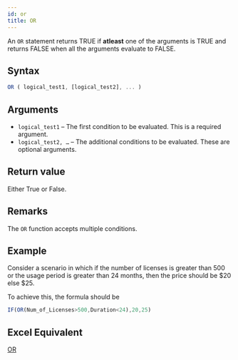 ```yaml
---
id: or
title: OR
---
```


An `OR` statement returns TRUE if **atleast** one of the arguments is TRUE and returns FALSE when all the arguments evaluate to FALSE.

## Syntax

```javascript
OR ( logical_test1, [logical_test2], ... )
```

## Arguments

* `logical_test1` – The first condition to be evaluated. This is a required argument.
* `logical_test2, …`  – The additional conditions to be evaluated. These are optional arguments.

## Return value

Either True or False.

## Remarks

The `OR` function accepts multiple conditions.

## Example

Consider a scenario in which if the number of licenses is greater than 500 or the usage period is greater than 24 months, 
then the price should be $20 else $25.

To achieve this, the formula should be 
```javascript
IF(OR(Num_of_Licenses>500,Duration<24),20,25)
```

## Excel Equivalent
[OR](https://support.office.com/en-gb/article/or-function-7d17ad14-8700-4281-b308-00b131e22af0)
